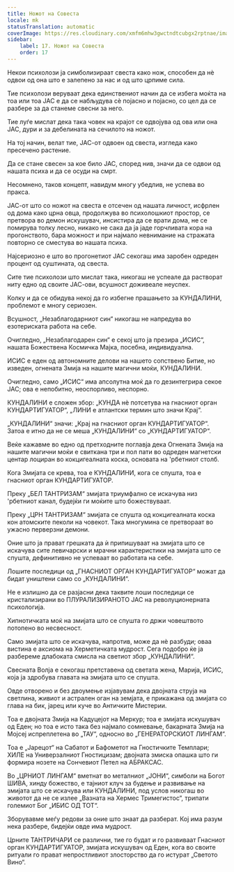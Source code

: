 ```yaml
---
title: Ножот на Совеста
locale: mk
statusTranslation: automatic
coverImage: https://res.cloudinary.com/xmfm6mhw3gwctndtcubgx2rptnae/image/upload/v1741354419/small_cover_la_gran_rebelion_28716e29d2.webp
sidebar:
    label: 17. Ножот на Совеста
    order: 17
---
```

Некои психолози ја симболизираат свеста како нож, способен да нѐ одвои од она што е залепено за нас и од што црпиме сила.

Тие психолози веруваат дека единствениот начин да се избега моќта на тоа или тоа ЈАС е да се набљудува сѐ појасно и појасно, со цел да се разбере за да станеме свесни за него.

Тие луѓе мислат дека така човек на крајот се одвојува од ова или она ЈАС, дури и за дебелината на сечилото на ножот.

На тој начин, велат тие, ЈАС-от одвоен од свеста, изгледа како пресечено растение.

Да се стане свесен за кое било ЈАС, според нив, значи да се одвои од нашата психа и да се осуди на смрт.

Несомнено, таков концепт, навидум многу убедлив, не успева во пракса.

ЈАС-от што со ножот на свеста е отсечен од нашата личност, исфрлен од дома како црна овца, продолжува во психолошкиот простор, се претвора во демон искушувач, инсистира да се врати дома, не се помирува толку лесно, никако не сака да ја јаде горчливата кора на прогонството, бара можност и при најмало невнимание на стражата повторно се сместува во нашата психа.

Најсериозно е што во прогонетиот ЈАС секогаш има заробен одреден процент од суштината, од свеста.

Сите тие психолози што мислат така, никогаш не успеале да растворат ниту едно од своите ЈАС-ови, всушност доживеале неуспех.

Колку и да се обидува некој да го избегне прашањето за КУНДАЛИНИ, проблемот е многу сериозен.

Всушност, „Незаблагодарниот син“ никогаш не напредува во езотериската работа на себе.

Очигледно, „Незаблагодарен син“ е секој што ја презира „ИСИС“, нашата Божествена Космичка Мајка, посебна, индивидуална.

ИСИС е еден од автономните делови на нашето сопствено Битие, но изведен, огнената Змија на нашите магични моќи, КУНДАЛИНИ.

Очигледно, само „ИСИС“ има апсолутна моќ да го дезинтегрира секое ЈАС; ова е непобитно, неоспорливо, неспорно.

КУНДАЛИНИ е сложен збор: „КУНДА нѐ потсетува на гнасниот орган КУНДАРТИГУАТОР“, „ЛИНИ е атлантски термин што значи Крај“.

„КУНДАЛИНИ“ значи: „Крај на гнасниот орган КУНДАРТИГУАТОР“. Затоа е итно да не се меша „КУНДАЛИНИ“ со „КУНДАРТИГУАТОР“.

Веќе кажавме во едно од претходните поглавја дека Огнената Змија на нашите магични моќи е свиткана три и пол пати во одреден магнетски центар лоциран во кокцигеалната коска, основата на 'рбетниот столб.

Кога Змијата се крева, тоа е КУНДАЛИНИ, кога се спушта, тоа е гнасниот орган КУНДАРТИГУАТОР.

Преку „БЕЛ ТАНТРИЗАМ“ змијата триумфално се искачува низ 'рбетниот канал, будејќи ги моќите што божествуваат.

Преку „ЦРН ТАНТРИЗАМ“ змијата се спушта од кокцигеалната коска кон атомските пеколи на човекот. Така многумина се претвораат во ужасно перверзни демони.

Оние што ја прават грешката да ѝ припишуваат на змијата што се искачува сите левичарски и мрачни карактеристики на змијата што се спушта, дефинитивно не успеваат во работата на себе.

Лошите последици од „ГНАСНИОТ ОРГАН КУНДАРТИГУАТОР“ можат да бидат уништени само со „КУНДАЛИНИ“.

Не е излишно да се разјасни дека таквите лоши последици се кристализирани во ПЛУРАЛИЗИРАНОТО ЈАС на револуционерната психологија.

Хипнотичката моќ на змијата што се спушта го држи човештвото потопено во несвесност.

Само змијата што се искачува, напротив, може да нѐ разбуди; оваа вистина е аксиома на Херметичката мудрост. Сега подобро ќе ја разбереме длабоката смисла на светиот збор „КУНДАЛИНИ“.

Свесната Волја е секогаш претставена од светата жена, Марија, ИСИС, која ја здробува главата на змијата што се спушта.

Овде отворено и без двоумење изјавувам дека двојната струја на светлина, живиот и астрален оган на земјата, е прикажана од змијата со глава на бик, јарeц или куче во Античките Мистерии.

Тоа е двојната Змија на Кадуцејот на Меркур; тоа е змијата искушувач од Еден; но тоа е исто така без најмало сомневање, бакарната Змија на Мојсеј испреплетена во „ТАУ“, односно во „ГЕНЕРАТОРСКИОТ ЛИНГАМ“.

Тоа е „Јарeцот“ на Сабатот и Бафометот на Гностичките Темплари; ХИЛЕ на Универзалниот Гностицизам; двојната змиска опашка што ги формира нозете на Сончевиот Петел на АБРАКСАС.

Во „ЦРНИОТ ЛИНГАМ“ вметнат во металниот „ЈОНИ“, симболи на Богот ШИВА, хинду божество, е тајниот клуч за будење и развивање на змијата што се искачува или КУНДАЛИНИ, под услов никогаш во животот да не се излее „Вазната на Хермес Тримегистос“, трипати големиот Бог „ИБИС ОД ТОТ“.

Зборувавме меѓу редови за оние што знаат да разберат. Кој има разум нека разбере, бидејќи овде има мудрост.

Црните ТАНТРИЧАРИ се различни, тие го будат и го развиваат Гнасниот орган КУНДАРТИГУАТОР, змијата искушувач од Еден, кога во своите ритуали го прават непростливиот злосторство да го истурат „Светото Вино“.

